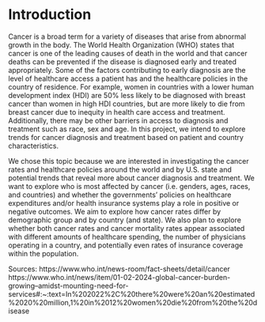 # Introduction


  Cancer is a broad term for a variety of diseases that arise from abnormal growth in the body. The World Health Organization (WHO) states that cancer is one of the leading causes of death in the world and that cancer deaths can be prevented if the disease is diagnosed early and treated appropriately. Some of the factors contributing to early diagnosis are the level of healthcare access a patient has and the healthcare policies in the country of residence. For example, women in countries with a lower human development index (HDI) are 50% less likely to be diagnosed with breast cancer than women in high HDI countries, but are more likely to die from breast cancer due to inequity in health care access and treatment.  Additionally, there may be other barriers in access to diagnosis and treatment such as race, sex and age. In this project, we intend to explore trends for cancer diagnosis and treatment based on patient and country characteristics.

  We chose this topic because we are interested in investigating the cancer rates and healthcare policies around the world and by U.S. state and potential trends that reveal more about cancer diagnosis and treatment. We want to explore who is most affected by cancer (i.e. genders, ages, races, and countries) and whether the governments’ policies on healthcare expenditures and/or health insurance systems play a role in positive or negative outcomes. We aim to explore how cancer rates differ by demographic group and by country (and state). We also plan to explore whether both cancer rates and cancer mortality rates appear associated with different amounts of healthcare spending, the number of physicians operating in a country, and potentially even rates of insurance coverage within the population.

Sources: https://www.who.int/news-room/fact-sheets/detail/cancer
https://www.who.int/news/item/01-02-2024-global-cancer-burden-growing--amidst-mounting-need-for-services#:~:text=In%202022%2C%20there%20were%20an%20estimated%2020%20million,1%20in%2012%20women%20die%20from%20the%20disease
